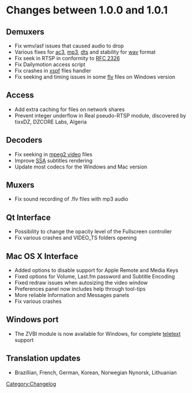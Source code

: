 = Changes between 1.0.0 and 1.0.1 =

== Demuxers ==
* Fix wmv/asf issues that caused audio to drop
* Various fixes for [[AC3|ac3]], [[mp3]], [[dts]] and stability for [[wav]] format
* Fix seek in RTSP in conformity to [https://tools.ietf.org/html/rfc2326 RFC 2326]
* Fix Dailymotion access script
* Fix crashes in [[xspf]] files handler
* Fix seeking and timing issues in some [[flv]] files on Windows version

== Access ==
* Add extra caching for files on network shares
* Prevent integer underflow in Real pseudo-RTSP module, discovered by tixxDZ, DZCORE Labs, Algeria

== Decoders ==
* Fix seeking in [[MPEG-2 video|mpeg2 video]] files
* Improve [[SSA]] subtitles rendering
* Update most codecs for the Windows and Mac version

== Muxers ==
* Fix sound recording of .flv files with mp3 audio

== Qt Interface ==
* Possibility to change the opacity level of the Fullscreen controller
* Fix various crashes and VIDEO_TS folders opening

== Mac OS X Interface ==
* Added options to disable support for Apple Remote and Media Keys
* Fixed options for Volume, Last.fm password and Subtitle Encoding
* Fixed redraw issues when autosizing the video window
* Preferences panel now includes help through tool-tips
* More reliable Information and Messages panels
* Fix various crashes

== Windows port ==
* The ZVBI module is now available for Windows, for complete [[teletext]] support

== Translation updates ==
* Brazillian, French, German, Korean, Norwegian Nynorsk, Lithuanian

[[Category:Changelog]]